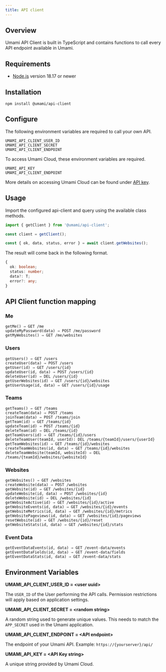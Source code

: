 ```yaml
---
title: API client
---
```


## Overview

Umami API Client is built in TypeScript and contains functions to call every API endpoint available in Umami.

## Requirements

- [Node.js](https://nodejs.org/) version 18.17 or newer

## Installation

```shell
npm install @umami/api-client
```

## Configure

The following environment variables are required to call your own API.

```dotenv
UMAMI_API_CLIENT_USER_ID
UMAMI_API_CLIENT_SECRET
UMAMI_API_CLIENT_ENDPOINT
```

To access Umami Cloud, these environment variables are required.

```dotenv
UMAMI_API_KEY
UMAMI_API_CLIENT_ENDPOINT
```

More details on accessing Umami Cloud can be found under [API key](/docs/cloud/api-key).

## Usage

Import the configured api-client and query using the available class methods.

```js
import { getClient } from '@umami/api-client';

const client = getClient();

const { ok, data, status, error } = await client.getWebsites();
```

The result will come back in the following format.

```typescript
{
  ok: boolean;
  status: number;
  data?: T;
  error?: any;
}
```

## API Client function mapping

### Me

```text
getMe() ⇒ GET /me
updateMyPassword(data) ⇒ POST /me/password
getMyWebsites() ⇒ GET /me/websites
```

### Users

```text
getUsers() ⇒ GET /users
createUser(data) ⇒ POST /users
getUser(id) ⇒ GET /users/{id}
updateUser(id, data) ⇒ POST /users/{id}
deleteUser(id) ⇒ DEL /users/{id}
getUserWebsites(id) ⇒ GET /users/{id}/websites
getUserUsage(id, data) ⇒ GET /users/{id}/usage
```

### Teams

```text
getTeams() ⇒ GET /teams
createTeam(data) ⇒ POST /teams
joinTeam(data) ⇒ POST /teams/join
getTeam(id) ⇒ GET /teams/{id}
updateTeam(id) ⇒ POST /teams/{id}
deleteTeam(id) ⇒ DEL /teams/{id}
getTeamUsers(id) ⇒ GET /teams/{id}/users
deleteTeamUser(teamId, userId): DEL /teams/{teamId}/users/{userId}
getTeamWebsites(id) ⇒ GET /teams/{id}/websites
createTeamWebsites(id, data) ⇒ GET /teams/{id}/websites
deleteTeamWebsite(teamId, websiteId) ⇒ DEL /teams/{teamId}/websites/{websiteId}
```

### Websites

```text
getWebsites() ⇒ GET /websites
createWebsite(data) ⇒ POST /websites
getWebsite(id) ⇒ GET /websites/{id}
updateWebsite(id, data) ⇒ POST /websites/{id}
deleteWebsite(id) ⇒ DEL /websites/{id}
getWebsiteActive(id) ⇒ GET /websites/{id}/active
getWebsiteEvents(id, data) ⇒ GET /websites/{id}/events
getWebsiteMetrics(id, data) ⇒ GET /websites/{id}/metrics
getWebsitePageviews(id, data) ⇒ GET /websites/{id}/pageviews
resetWebsite(id) ⇒ GET /websites/{id}/reset
getWebsiteStats(id, data) ⇒ GET /websites/{id}/stats
```

### Event Data

```text
getEventDataEvents(id, data) ⇒ GET /event-data/events
getEventDataFields(id, data) ⇒ GET /event-data/fields
getEventDataStats(id, data) ⇒ GET /event-data/stats
```

## Environment Variables

**UMAMI_API_CLIENT_USER_ID = &lt;user uuid&gt;**

The `USER_ID` of the User performing the API calls. Permission restrictions will apply based on application settings.

**UMAMI_API_CLIENT_SECRET = &lt;random string&gt;**

A random string used to generate unique values. This needs to match the `APP_SECRET` used in the Umami application.

**UMAMI_API_CLIENT_ENDPOINT = &lt;API endpoint&gt;**

The endpoint of your Umami API. Example: `https://{yourserver}/api/`

**UMAMI_API_KEY = &lt;API Key string&gt;**

A unique string provided by Umami Cloud.
